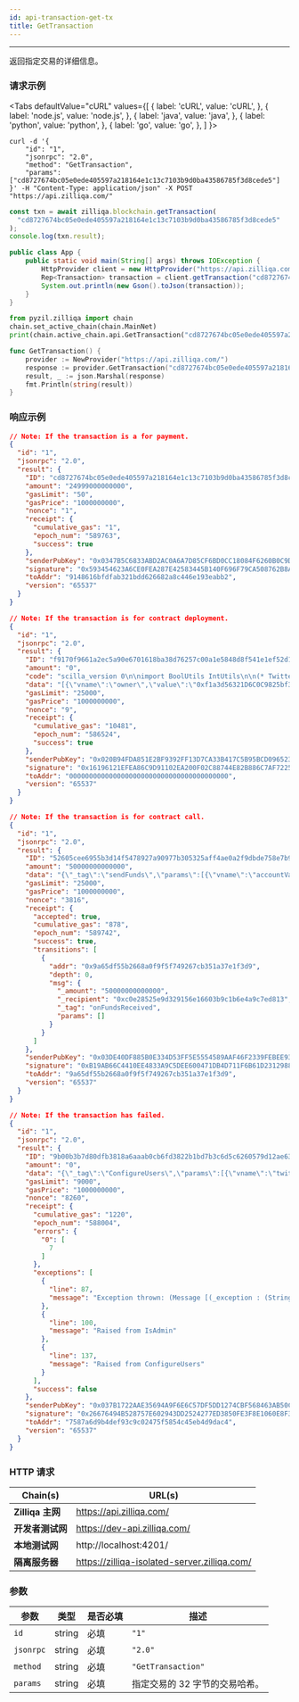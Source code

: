 ```yaml
---
id: api-transaction-get-tx
title: GetTransaction
---
```


---
返回指定交易的详细信息。

### 请求示例



<Tabs
  defaultValue="cURL"
  values={[
    { label: 'cURL', value: 'cURL', },
    { label: 'node.js', value: 'node.js', },
    { label: 'java', value: 'java', },
    { label: 'python', value: 'python', },
    { label: 'go', value: 'go', },
  ]
}>

<TabItem value="cURL">

```shell
curl -d '{
    "id": "1",
    "jsonrpc": "2.0",
    "method": "GetTransaction",
    "params": ["cd8727674bc05e0ede405597a218164e1c13c7103b9d0ba43586785f3d8cede5"]
}' -H "Content-Type: application/json" -X POST "https://api.zilliqa.com/"
```
</TabItem>
<TabItem value="node.js">

```js
const txn = await zilliqa.blockchain.getTransaction(
  "cd8727674bc05e0ede405597a218164e1c13c7103b9d0ba43586785f3d8cede5"
);
console.log(txn.result);
```
</TabItem>
<TabItem value="java">

```java
public class App {
    public static void main(String[] args) throws IOException {
        HttpProvider client = new HttpProvider("https://api.zilliqa.com");
        Rep<Transaction> transaction = client.getTransaction("cd8727674bc05e0ede405597a218164e1c13c7103b9d0ba43586785f3d8cede5");
        System.out.println(new Gson().toJson(transaction));
    }
}
```
</TabItem>
<TabItem value="python">

```python
from pyzil.zilliqa import chain
chain.set_active_chain(chain.MainNet)
print(chain.active_chain.api.GetTransaction("cd8727674bc05e0ede405597a218164e1c13c7103b9d0ba43586785f3d8cede5"))
```
</TabItem>

<TabItem value="go">

```go
func GetTransaction() {
	provider := NewProvider("https://api.zilliqa.com/")
	response := provider.GetTransaction("cd8727674bc05e0ede405597a218164e1c13c7103b9d0ba43586785f3d8cede5")
	result, _ := json.Marshal(response)
	fmt.Println(string(result))
}
```
</TabItem>
</Tabs>

### 响应示例


```json
// Note: If the transaction is a for payment.
{
  "id": "1",
  "jsonrpc": "2.0",
  "result": {
    "ID": "cd8727674bc05e0ede405597a218164e1c13c7103b9d0ba43586785f3d8cede5",
    "amount": "24999000000000",
    "gasLimit": "50",
    "gasPrice": "1000000000",
    "nonce": "1",
    "receipt": {
      "cumulative_gas": "1",
      "epoch_num": "589763",
      "success": true
    },
    "senderPubKey": "0x0347B5C6833ABD2AC0A6A7D85CF6BD0CC18084F6260B0C9DD2D491015BF2D47862",
    "signature": "0x593454623A6CE0FEA287E42583445B140F696F79CA508762B8AB44F202686CFA115A2AC36C31E643C9EB0D46A4E6CA8C4EEFD78D7E9A25220DC512C13C9600F0",
    "toAddr": "9148616bfdfab321bdd626682a8c446e193eabb2",
    "version": "65537"
  }
}
```

```json
// Note: If the transaction is for contract deployment.
{
  "id": "1",
  "jsonrpc": "2.0",
  "result": {
    "ID": "f9170f9661a2ec5a90e6701618ba38d76257c00a1e5848d8f541e1ef52d11ede",
    "amount": "0",
    "code": "scilla_version 0\n\nimport BoolUtils IntUtils\n\n(* Twitter contract *)\n\n(***************************************************)\n(*               Associated library                *)\n(***************************************************)\nlibrary SocialPay\n\nlet one_msg =\n    fun (msg : Message) =>\n    let nil_msg = Nil {Message} in\n    Cons {Message} msg nil_msg\n\nlet two_msgs =\nfun (msg1 : Message) =>\nfun (msg2 : Message) =>\n  let msgs_tmp = one_msg msg2 in\n  Cons {Message} msg1 msgs_tmp\n\nlet is_valid_substring =\n  fun (tweet_text : String) =>\n  fun (start_pos : Uint32) =>\n  fun (hashtag_len : Uint32) =>\n    let string_length = builtin strlen tweet_text in\n    let valid_start_pos = builtin lt start_pos string_length in\n    let end_pos = builtin add start_pos hashtag_len in\n    let valid_end_pos = uint32_le end_pos string_length in\n    andb valid_start_pos valid_end_pos\n\n(* Error events *)\ntype Error =\n  | CodeNotAuthorized\n  | CodeRegisteredWithinWeek\n  | CodeUserNotRegistered\n  | CodeTweetAlreadyExists\n  | CodeTweetNotValid\n  | CodeTweetWithinDay\n\nlet make_error =\n  fun (result : Error) =>\n    let result_code = \n      match result with\n      | CodeNotAuthorized        => Int32 -1\n      | CodeRegisteredWithinWeek => Int32 -2\n      | CodeUserNotRegistered    => Int32 -3\n      | CodeTweetAlreadyExists   => Int32 -4\n      | CodeTweetNotValid        => Int32 -5\n      | CodeTweetWithinDay       => Int32 -6\n      end\n    in\n    { _exception : \"Error\"; code : result_code }\n\nlet tt = True\n\n(***************************************************)\n(*             The contract definition             *)\n(***************************************************)\n\ncontract SocialPay\n(\n    owner: ByStr20,\n    hashtag: String,\n    zils_per_tweet : Uint128,\n    blocks_per_day : Uint32,\n    blocks_per_week : Uint32,\n    donation_address : ByStr20\n)\n\n(* Map of tweet_id to recipient address *)\nfield verified_tweets: Map String ByStr20 = Emp String ByStr20\n\n(* Map of twitter_id to last withdraw block number *)\nfield last_withdrawal: Map String BNum = Emp String BNum\n\n(* Map of address to bool status of admin *)\nfield admins: Map ByStr20 Bool = Emp ByStr20 Bool\n\n(* Map of twitter_id to recipient address *)\nfield registered_users: Map String ByStr20 = Emp String ByStr20\n\n(* Emit Errors *)\nprocedure ThrowError(err: Error)\n  e = make_error err;\n  throw e\nend\n\nprocedure IsOwner(address: ByStr20)\n  is_owner = builtin eq address owner;\n  match is_owner with\n  | True =>\n  | False =>\n    err = CodeNotAuthorized;\n    ThrowError err\n  end\nend\n\nprocedure IsAdmin()\n  is_admin <- exists admins[_sender];\n  match is_admin with\n  | True =>\n  | False =>\n    err = CodeNotAuthorized;\n    ThrowError err\n  end\nend\n\nprocedure ConfigureAdmin(admin_address: ByStr20)\n  is_admin <- exists admins[admin_address];\n  match is_admin with\n  | True =>\n      delete admins[admin_address];\n      e = {_eventname : \"DeletedAdmin\"; admin_address: admin_address};\n      event e\n  | False =>\n      admins[admin_address] := tt;\n      e = {_eventname : \"AddedAdmin\"; admin_address: admin_address};\n      event e\n  end\nend\n\n(* Only owner can deposit ZIL *)\ntransition Deposit()\n  IsOwner _sender;\n  accept;\n  e = {_eventname : \"DepositSuccessful\"; sender: _sender; deposit_amount: _amount};\n  event e\nend\n\ntransition ConfigureAdmins(admin_addresses: List ByStr20)\n  IsOwner _sender;\n  forall admin_addresses ConfigureAdmin\nend\n\ntransition ConfigureUsers(twitter_id: String, recipient_address: ByStr20)\n  IsAdmin;\n  is_registered <- exists registered_users[twitter_id];\n  match is_registered with\n  | True =>\n      current_block <- & BLOCKNUMBER;\n      withdrawal <- last_withdrawal[twitter_id];\n      not_next_week_yet =\n          match withdrawal with\n          | Some last_withdraw_block =>\n              let next_week_block = builtin badd last_withdraw_block blocks_per_week in\n              builtin blt current_block next_week_block\n          | None =>\n              False\n          end;\n      match not_next_week_yet with\n      | True =>\n          err = CodeRegisteredWithinWeek;\n          ThrowError err\n      | False =>\n          registered_users[twitter_id] := recipient_address;\n          e = {_eventname : \"ConfiguredUserAddress\"; twitter_id: twitter_id; recipient_address: recipient_address};\n          event e\n      end\n  | False =>\n      registered_users[twitter_id] := recipient_address;\n      e = {_eventname : \"ConfiguredUserAddress\"; twitter_id: twitter_id; recipient_address: recipient_address};\n      event e\n  end\nend\n\n(* Only admins can call this transition                                         *)\n(* The following conditions are checked for (in that order):                    *)\n(*   1. Owner initiates the transition.                                         *)\n(*   2. The tweeter is already registered in the app his/her wallet             *)\n(*   3. The tweet hasn't been awarded before.                                   *)\n(*   4. Substring specs (start_pos) is valid.                                   *)\n(*   5. The substring matches the preset hashtag.                               *)\n(*   6. Sufficient time (blocks) have passed since the user was awarded before. *)\ntransition VerifyTweet (twitter_id: String, tweet_id: String, tweet_text: String, start_pos: Uint32)\n  IsAdmin;\n  get_recipient_address <- registered_users[twitter_id];\n  match get_recipient_address with\n  | None =>\n      err = CodeUserNotRegistered;\n      ThrowError err\n  | Some recipient_address =>\n      already_verified <- exists verified_tweets[tweet_id];\n      not_already_verified = negb already_verified;\n      hashtag_len = builtin strlen hashtag;\n      valid_substring = is_valid_substring tweet_text start_pos hashtag_len;\n      is_valid = andb valid_substring not_already_verified;\n      match is_valid with\n      | False =>\n          match already_verified with\n          | True =>\n              err = CodeTweetAlreadyExists;\n              ThrowError err\n          | False =>\n              err = CodeTweetNotValid;\n              ThrowError err\n          end\n      | True =>\n          match_hashtag = builtin substr tweet_text start_pos hashtag_len;\n          is_hashtag = builtin eq match_hashtag hashtag;\n          match is_hashtag with\n          | False =>\n              err = CodeTweetNotValid;\n              ThrowError err\n          | True =>\n              withdrawal <- last_withdrawal[twitter_id];\n              current_block <- & BLOCKNUMBER;\n              not_next_day_yet =\n                  match withdrawal with\n                  | Some last_withdraw_block =>\n                      let next_day_block = builtin badd last_withdraw_block blocks_per_day in\n                      builtin blt current_block next_day_block\n                  | None =>\n                      False\n                  end;\n              match not_next_day_yet with\n              | True =>\n                  err = CodeTweetWithinDay;\n                  ThrowError err\n              | False =>\n                  verified_tweets[tweet_id] := recipient_address;\n                  last_withdrawal[twitter_id] := current_block;\n                  e = {\n                          _eventname : \"VerifyTweetSuccessful\";\n                          sender: _sender;\n                          recipient: recipient_address;\n                          twitter_id: twitter_id;\n                          tweet_id: tweet_id;\n                          reward_amount: zils_per_tweet;\n                          matched_donation: zils_per_tweet\n                      };\n                  event e;\n                  msg_to_recipient = { \n                    _tag: \"\";\n                    _recipient: recipient_address;\n                    _amount: zils_per_tweet \n                  };\n                  msg_to_donation = {\n                    _tag: \"\";\n                    _recipient: donation_address;\n                    _amount: zils_per_tweet\n                  };\n                  msgs = two_msgs msg_to_recipient msg_to_donation;\n                  send msgs\n              end\n          end\n      end\n  end\nend\n\ntransition ReturnFund ()\n  IsOwner _sender;\n  current_bal <- _balance;\n  e = {\n    _eventname : \"ReturnFundSuccessful\";\n    returned_amount: current_bal\n  };\n  event e;\n  msg = {\n      _tag       : \"\";\n      _recipient : owner;\n      _amount    : current_bal\n  };\n  msgs = one_msg msg;\n  send msgs\nend",
    "data": "[{\"vname\":\"owner\",\"value\":\"0xf1a3d56321D6C0C9825bf3c34CB843719e99cBCA\",\"type\":\"ByStr20\"},{\"vname\":\"hashtag\",\"value\":\"#zilcovidheroes\",\"type\":\"String\"},{\"vname\":\"zils_per_tweet\",\"value\":\"25000000000000\",\"type\":\"Uint128\"},{\"vname\":\"blocks_per_day\",\"value\":\"1600\",\"type\":\"Uint32\"},{\"vname\":\"blocks_per_week\",\"value\":\"1600\",\"type\":\"Uint32\"},{\"vname\":\"donation_address\",\"value\":\"0x7AEB68fc38B29387D2e100db1E42c883C0519548\",\"type\":\"ByStr20\"},{\"vname\":\"_scilla_version\",\"type\":\"Uint32\",\"value\":\"0\"}]",
    "gasLimit": "25000",
    "gasPrice": "1000000000",
    "nonce": "9",
    "receipt": {
      "cumulative_gas": "10481",
      "epoch_num": "586524",
      "success": true
    },
    "senderPubKey": "0x020B94FDA851E2BF9392FF13D7CA33B417C5B95BCD0965238FF5074B7C8D31BC0D",
    "signature": "0x16196121EFEA86C9D91102EA200F02C88744E82B886C7AF72256F18615ADEE38EC18AFEE2739615896C5306F3C2642AA98CDFE113AC64A55981BBC2C82D31592",
    "toAddr": "0000000000000000000000000000000000000000",
    "version": "65537"
  }
}
```

```json
// Note: If the transaction is for contract call.
{
  "id": "1",
  "jsonrpc": "2.0",
  "result": {
    "ID": "52605cee6955b3d14f5478927a90977b305325aff4ae0a2f9dbde758e7b92ad4",
    "amount": "50000000000000",
    "data": "{\"_tag\":\"sendFunds\",\"params\":[{\"vname\":\"accountValues\",\"type\":\"List (AccountValue)\",\"value\":[{\"constructor\":\"AccountValue\",\"argtypes\":[],\"arguments\":[\"0xc0e28525e9d329156e16603b9c1b6e4a9c7ed813\",\"50000000000000\"]}]}]}",
    "gasLimit": "25000",
    "gasPrice": "1000000000",
    "nonce": "3816",
    "receipt": {
      "accepted": true,
      "cumulative_gas": "878",
      "epoch_num": "589742",
      "success": true,
      "transitions": [
        {
          "addr": "0x9a65df55b2668a0f9f5f749267cb351a37e1f3d9",
          "depth": 0,
          "msg": {
            "_amount": "50000000000000",
            "_recipient": "0xc0e28525e9d329156e16603b9c1b6e4a9c7ed813",
            "_tag": "onFundsReceived",
            "params": []
          }
        }
      ]
    },
    "senderPubKey": "0x03DE40DF885B0E334D53FF5E5554589AAF46F2339FEBEE93213F2CCE52D1F488F4",
    "signature": "0xB19AB66C4410EE4833A9C5DEE600471DB4D711F6B61D2312988E6E70CC655409F18BB42BB6940B6263C8EA5CE08CAEC06111BDF19BE00D7E15F25515CAA45DAA",
    "toAddr": "9a65df55b2668a0f9f5f749267cb351a37e1f3d9",
    "version": "65537"
  }
}
```

```json
// Note: If the transaction has failed.
{
  "id": "1",
  "jsonrpc": "2.0",
  "result": {
    "ID": "9b00b3b7d80dfb3818a6aaab0cb6fd3822b1bd7b3c6d5c6260579d12ae631a96",
    "amount": "0",
    "data": "{\"_tag\":\"ConfigureUsers\",\"params\":[{\"vname\":\"twitter_id\",\"type\":\"String\",\"value\":\"111111111\"},{\"vname\":\"recipient_address\",\"type\":\"ByStr20\",\"value\":\"0xAA9AC51920c75bDe16C8c27E529eDaFfcb15f530\"}]}",
    "gasLimit": "9000",
    "gasPrice": "1000000000",
    "nonce": "8260",
    "receipt": {
      "cumulative_gas": "1220",
      "epoch_num": "588004",
      "errors": {
        "0": [
          7
        ]
      },
      "exceptions": [
        {
          "line": 87,
          "message": "Exception thrown: (Message [(_exception : (String \"Error\")) ; (code : (Int32 -2))])"
        },
        {
          "line": 100,
          "message": "Raised from IsAdmin"
        },
        {
          "line": 137,
          "message": "Raised from ConfigureUsers"
        }
      ],
      "success": false
    },
    "senderPubKey": "0x037B1722AAE35694A9F6E6C57DF5DD1274CBF568463AB50CEB6CBAD18C9BE291AA",
    "signature": "0x26676494B528757E602943DD2524277ED3850FE3F8E1060E8F36D8E18B5CB6D347698DB00DF0DD2C6786594BF420585ECA30D030C56FE946574AAD59456F110B",
    "toAddr": "7587a6d9b4def93c9c02475f5854c45eb4d9dac4",
    "version": "65537"
  }
}
```

### HTTP 请求

| Chain(s)              | URL(s)                       |
| --------------------- | ---------------------------- |
| **Zilliqa 主网**   | https://api.zilliqa.com/     |
| **开发者测试网** | https://dev-api.zilliqa.com/ |
| **本地测试网**     | http://localhost:4201/       |
| **隔离服务器**   | https://zilliqa-isolated-server.zilliqa.com/ |

### 参数

| 参数 | 类型   | 是否必填 | 描述                                              |
| --------- | ------ | -------- | -------------------------------------------------------- |
| `id`      | string | 必填 | `"1"`                                                    |
| `jsonrpc` | string | 必填 | `"2.0"`                                                  |
| `method`  | string | 必填 | `"GetTransaction"`                                       |
| `params`  | string | 必填 | 指定交易的 32 字节的交易哈希。 |

